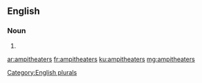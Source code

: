 ==English==

===Noun===
{{head|en}}

# {{misspelling of|amphitheaters}}

[[Category:English plurals]]

[[ar:ampitheaters]]
[[fr:ampitheaters]]
[[ku:ampitheaters]]
[[mg:ampitheaters]]